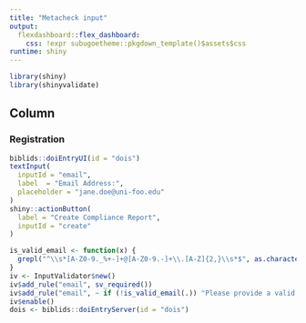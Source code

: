 ```yaml
---
title: "Metacheck input"
output: 
  flexdashboard::flex_dashboard:
    css: !expr subugoetheme::pkgdown_template()$assets$css
runtime: shiny
---
```


```r
library(shiny)
library(shinyvalidate)
```


Column
-----------------------------------------------------------------------

### Registration

```r
biblids::doiEntryUI(id = "dois")
textInput(
  inputId = "email",
  label  = "Email Address:",
  placeholder = "jane.doe@uni-foo.edu"
)
shiny::actionButton(
  label = "Create Compliance Report",
  inputId = "create"
)
```


```r
is_valid_email <- function(x) {
  grepl("^\\s*[A-Z0-9._%+-]+@[A-Z0-9.-]+\\.[A-Z]{2,}\\s*$", as.character(x), ignore.case=TRUE)
}
iv <- InputValidator$new()
iv$add_rule("email", sv_required())
iv$add_rule("email", ~ if (!is_valid_email(.)) "Please provide a valid email")
iv$enable()
dois <- biblids::doiEntryServer(id = "dois")
```
